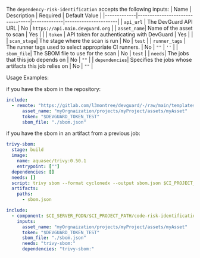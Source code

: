 
<DependencyRiskIdentification />


The `dependency-risk-identification` accepts the following inputs:
| Name        | Description                     | Required     | Default Value        |
|-------------|---------------------------------|-------------|----------------------|
| `api_url`   | The DevGuard API URL             | No           |       `https://api.main.devguard.org`     |
| `asset_name`| Name of the asset to scan                    |      Yes  |      |
| `token`     | API token for authenticating with DevGuard   |      Yes   |      |
| `scan_stage`| The stage where the scan is run       | No       |     `test`     |
| `runner_tags` | The runner tags used to select appropriate CI runners.   | No  | `""` |   `''`                               |
| `sbom_file`| The SBOM file to use for the scan      | No       |     `test`     |
| `needs`| The jobs that this job depends on      | No       |     `""`     |
| `dependencies`| Specifies the jobs whose artifacts this job relies on | No | `""` |

Usage Examples:

if you have the sbom in the repository:

```yaml copy
include:
  - remote: "https://gitlab.com/l3montree/devguard/-/raw/main/templates/dependency-risk-identification@main"
      asset_name: "myOrgnaization/projects/myProject/assets/myAsset"
      token: "$DEVGUARD_TOKEN_TEST"
      sbom_file: "./sbom.json"

```    

if you have the sbom in an artifact from a previous job:
```yaml copy
trivy-sbom:
  stage: build
  image:
    name: aquasec/trivy:0.50.1
    entrypoint: [""]
  dependencies: []
  needs: []
  script: trivy sbom --format cyclonedx --output sbom.json $CI_PROJECT_DIR
  artifacts:
    paths:
      - sbom.json

include:
  - component: $CI_SERVER_FQDN/$CI_PROJECT_PATH/code-risk-identification@$CI_COMMIT_SHA
    inputs:
      asset_name: "myOrgnaization/projects/myProject/assets/myAsset"
      token: "$DEVGUARD_TOKEN_TEST"
      sbom_file: "./sbom.json"
      needs: "trivy-sbom:"
      dependencies: "trivy-sbom:"

```